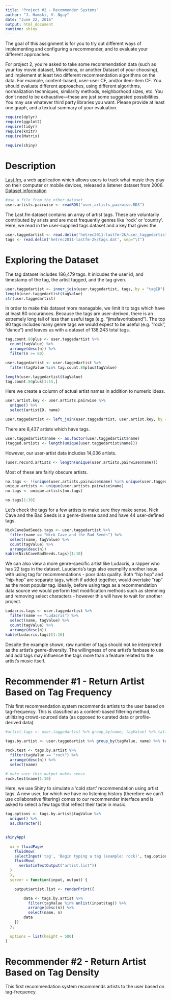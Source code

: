 ```yaml
---
title: 'Project #2 - Recommender Systems'
author: "J. Hamski, V. Nguy"
date: "June 22, 2016"
output: html_document
runtime: shiny
---
```


The goal of this assignment is for you to try out different ways of implementing and configuring a recommender, and to evaluate your different approaches.

For project 2, you’re asked to take some recommendation data (such as your toy movie dataset, Movielens, or another Dataset of your choosing), and implement at least two different recommendation algorithms on the data.  For example, content-based, user-user CF, and/or item-item CF.  You should evaluate different approaches, using different algorithms, normalization techniques, similarity methods, neighborhood sizes, etc.  You don’t need to be exhaustive—these are just some suggested possibilities.  You may use whatever third party libraries you want.  Please provide at least one graph, and a textual summary of your evaluation.


```r
require(dplyr)
require(ggplot2)
require(tidyr)
require(knitr)
require(Matrix)

require(shiny)
```

# Description
[Last.fm](http://www.lastfm.com), a web application which allows users to track what music they play on their computer or mobile devices, released a listener dataset from 2006. [Dataset information](http://files.grouplens.org/datasets/hetrec2011/hetrec2011-lastfm-readme.txt)  


```r
#use a file from the other dataset
user.artists.pairwise <- readRDS("user_artists_pairwise.RDS")
```

The Last.fm dataset contains an array of artist tags. These are voluntarily contributed by arists and are most frequently genres like 'rock' or 'country'. Here, we read in the user-supplied tags dataset and a key that gives the 
```r
user.taggedartist <- read.delim('hetrec2011-lastfm-2k/user_taggedartists.dat', sep="\t")
tags <- read.delim('hetrec2011-lastfm-2k/tags.dat', sep="\t")
```


# Exploring the Dataset

The tag dataset includes 186,479 tags. It inlcudes the user id, and timestamp of the tag, the artist tagged, and the tag given. 
```r
user.taggedartist <- inner_join(user.taggedartist, tags, by = "tagID")
length(user.taggedartist$tagValue)
str(user.taggedartist)
```

In order to make this dataset more managable, we limit it to tags which have at least 80 occurances. Because the tags are user-derived, there is an extremely long tail of less than useful tags (e.g. "jimsfavoriteband"). The top 80 tags includes many genre tags we would expect to be useful (e.g. "rock", "dance") and leaves us with a dataset of 138,243 total tags. 
```r
tag.count.80plus <- user.taggedartist %>% 
  count(tagValue) %>% 
  arrange(desc(n)) %>%
  filter(n >= 80)

user.taggedartist <- user.taggedartist %>%
  filter(tagValue %in% tag.count.80plus$tagValue)

length(user.taggedartist$tagValue)
tag.count.80plus[1:15,]
```


Here we create a column of actual artist names in addition to numeric ideas. 
```r
user.artist.key <- user.artists.pairwise %>%
  unique() %>%
  select(artistID, name)

user.taggedartist <- left_join(user.taggedartist, user.artist.key, by = "artistID")
```

There are 8,437 artists which have tags. 
```r
user.taggedartist$name <- as.factor(user.taggedartist$name)
(tagged.artists <- length(unique(user.taggedartist$name)))
```

However, our user-artist data includes 14,036 artists. 
```r
(user.record.artists <- length(unique(user.artists.pairwise$name)))
```

Most of these are fairly obscure artists. 
```r
no.tags <- !(unique(user.artists.pairwise$name) %in% unique(user.taggedartist$name))
unique.artists <- unique(user.artists.pairwise$name)
no.tags <- unique.artists[no.tags]

no.tags[1:30]
```

Let's check the tags for a few artists to make sure they make sense. Nick Cave and the Bad Seeds is a genre-diverse band and have 44 user-defined tags.   
```r
NickCaveBadSeeds.tags <- user.taggedartist %>%
  filter(name == "Nick Cave and the Bad Seeds") %>%
  select(name, tagValue) %>%
  count(tagValue) %>%
  arrange(desc(n))
kable(NickCaveBadSeeds.tags)[1:10]
```

We can also view a more genre-specific artist like Ludacris, a rapper who has 22 tags in the dataset. Luudacris's tags also exemplify another issue with using tag for recommendations - poor data quality. Both "hip hop" and "hip-hop" are separate tags, which if added together, would overtake "rap" as the most popular tag. Ideally, before using tags as a recommendation data source we would perform text modification methods such as stemming and removing select characters - however this will have to wait for another project.  

```r
Ludacris.tags <- user.taggedartist %>%
  filter(name == "Ludacris") %>%
  select(name, tagValue) %>%
  count(tagValue) %>%
  arrange(desc(n))
kable(Ludacris.tags)[1:10]
```

Despite the example shown, raw number of tags should not be interpreted as the artist's genre-diversity. The willingness of one artist's fanbase to use and add tags may influence the tags more than a feature related to the artist's music itself.  


# Recommender #1 - Return Artist Based on Tag Frequency

This first recommendation system recommends artists to the user based on tag-frequency. This is classified as a content-based filtering method, utilitizing crowd-sourced data (as opposed to curated data or profile-derived data). 

```r
#artist.tags <- user.taggedartist %>% group_by(name, tagValue) %>% tally()

tags.by.artist <- user.taggedartist %>% group_by(tagValue, name) %>% tally()

rock.test <- tags.by.artist %>%
  filter(tagValue == "rock") %>%
  arrange(desc(n)) %>%
  select(name)

# make sure this output makes sense
rock.test$name[1:10]
```

Here, we use Shiny to simulate a 'cold start' recommendation using artist tags. A new user, for which we have no listening history (therefore we can't use collaborative filtering) comes to our recommender interface and is asked to select a few tags that reflect their taste in music.   
```r
tag.options <- tags.by.artist$tagValue %>%
  unique() %>%
  as.character()


shinyApp(
  
  ui = fluidPage(
    fluidRow(
    selectInput('tag', 'Begin typing a tag (example: rock)', tag.options, multiple=TRUE, selectize=TRUE, selected="rock"),
    fluidRow(
      verbatimTextOutput("artist.list"))
  )
  ),
  server = function(input, output) {

    output$artist.list <- renderPrint({

        data <- tags.by.artist %>%
          filter(tagValue %in% unlist(input$tag)) %>%
          arrange(desc(n)) %>%
          select(name, n)
        data
    })
  },
  
  options = list(height = 500)
)
```



# Recommender #2 - Return Artist Based on Tag Density

This first recommendation system recommends artists to the user based on tag-frequency. 
```r

```

